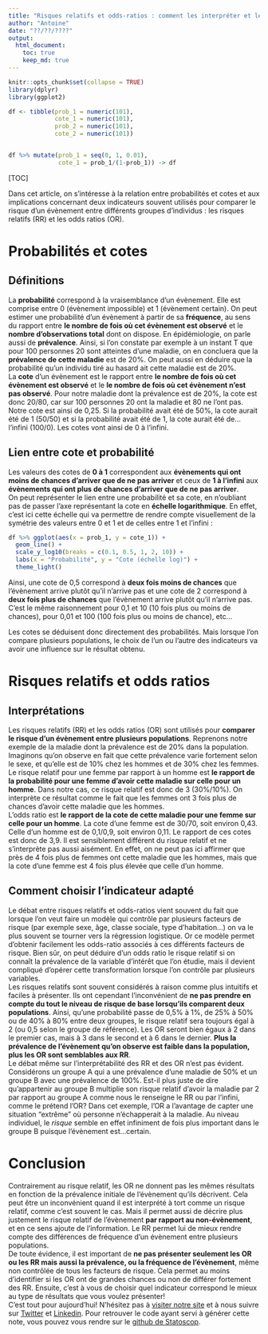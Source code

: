 ```yaml
---
title: "Risques relatifs et odds-ratios : comment les interpréter et les comparer?"
author: "Antoine"
date: "??/??/????"
output: 
  html_document:
    toc: true
    keep_md: true
---
```


```r
knitr::opts_chunk$set(collapse = TRUE)
library(dplyr)
library(ggplot2)

df <- tibble(prob_1 = numeric(101),
             cote_1 = numeric(101),
             prob_2 = numeric(101),
             cote_2 = numeric(101))


df %>% mutate(prob_1 = seq(0, 1, 0.01),
              cote_1 = prob_1/(1-prob_1)) -> df


```

[TOC]\

Dans cet article, on s'intéresse à la relation entre probabilités et cotes et aux implications concernant deux indicateurs souvent utilisés pour comparer le risque d'un évènement entre différents groupes d'individus : les risques relatifs (RR) et les odds ratios (OR). 
 
# Probabilités et cotes  

## Définitions  

La __probabilité__ correspond à la vraisemblance d'un évènement. Elle est comprise entre 0 (évènement impossible) et 1 (évènement certain). On peut estimer une probabilité d'un évènement à partir de sa __fréquence__, au sens du rapport entre __le nombre de fois où cet évènement est observé__ et le __nombre d'observations total__ dont on dispose. En épidémiologie, on parle aussi de __prévalence__. Ainsi, si l'on constate par exemple à un instant T que pour 100 personnes 20 sont atteintes d'une maladie, on en concluera que la __prévalence de cette maladie__ est de 20%. On peut aussi en déduire que la probabilité qu'un individu tiré au hasard ait cette maladie est de 20%.  
La __cote__ d'un évènement est le rapport entre __le nombre de fois où cet évènement est observé__ et le __le nombre de fois où cet évènement n'est pas observé__. Pour notre maladie dont la prévalence est de 20%, la cote est donc 20/80, car sur 100 personnes 20 ont la maladie et 80 ne l'ont pas. Notre cote est ainsi de 0,25. Si la probabilité avait été de 50%, la cote aurait été de 1 (50/50) et si la probabilité avait été de 1, la cote aurait été de... l'infini (100/0). Les cotes vont ainsi de 0 à l'infini. 

## Lien entre cote et probabilité  

Les valeurs des cotes de __0 à 1__ correspondent aux __évènements qui ont moins de chances d'arriver que de ne pas arriver__ et ceux de __1 à l'infini__ aux __évènements qui ont plus de chances d'arriver que de ne pas arriver__.   
On peut représenter le lien entre une probabilité et sa cote, en n'oubliant pas de passer l'axe représentant la cote en __échelle logarithmique__. En effet, c'est ici cette échelle qui va permettre de rendre compte visuellement de la symétrie des valeurs entre 0 et 1 et de celles entre 1 et l'infini :  

```r
df %>% ggplot(aes(x = prob_1, y = cote_1)) + 
  geom_line() + 
  scale_y_log10(breaks = c(0.1, 0.5, 1, 2, 10)) + 
  labs(x = "Probabilité", y = "Cote (échelle log)") + 
  theme_light()
```

Ainsi, une cote de 0,5 correspond à __deux fois moins de chances__ que l'évènement arrive plutôt qu'il n'arrive pas et une cote de 2 correspond à __deux fois plus de chances__ que l'évènement arrive plutôt qu'il n'arrive pas. C'est le même raisonnement pour 0,1 et 10 (10 fois plus ou moins de chances), pour 0,01 et 100 (100 fois plus ou  moins de chance), etc...  

Les cotes se déduisent donc directement des probabilités. Mais lorsque l'on compare plusieurs populations, le choix de l'un ou l'autre des indicateurs va avoir une influence sur le résultat obtenu.    

# Risques relatifs et odds ratios   

## Interprétations

Les risques relatifs (RR) et les odds ratios (OR) sont utilisés pour __comparer le risque d'un évènement entre plusieurs populations__. Reprenons notre exemple de la maladie dont la prévalence est de 20% dans la population. Imaginons qu'on observe en fait que cette prévalence varie fortement selon le sexe, et qu'elle est de 10% chez les hommes et de 30% chez les femmes.  
Le risque relatif pour une femme par rapport à un homme est __le rapport de la probabilité pour une femme d'avoir cette maladie sur celle pour un homme__. Dans notre cas, ce risque relatif est donc de 3 (30%/10%). On interprète ce résultat comme le fait que les femmes ont 3 fois plus de chances d'avoir cette maladie que les hommes.  
L'odds ratio est __le rapport de la cote de cette maladie pour une femme sur celle pour un homme__. La cote d'une femme est de 30/70, soit environ 0,43. Celle d'un homme est de 0,1/0,9, soit environ 0,11. Le rapport de ces cotes est donc de 3,9. Il est sensiblement différent du risque relatif et ne s'interprète pas aussi aisément. En effet, on ne peut pas ici affirmer que près de 4 fois plus de femmes ont cette maladie que les hommes, mais que la cote d'une femme est 4 fois plus élevée que celle d'un homme.  

## Comment choisir l'indicateur adapté  

Le débat entre risques relatifs et odds-ratios vient souvent du fait que lorsque l'on veut faire un modèle qui contrôle par plusieurs facteurs de risque (par exemple sexe, âge, classe sociale, type d'habitation...) on va le plus souvent se tourner vers la régression logistique. Or ce modèle permet d'obtenir facilement les odds-ratio associés à ces différents facteurs de risque. Bien sûr, on peut déduire d'un odds ratio le risque relatif si on connaît la prévalence de la variable d'intérêt que l'on étudie, mais il devient compliqué d'opérer cette transformation lorsque l'on contrôle par plusieurs variables.  
Les risques relatifs sont souvent considérés à raison comme plus intuitifs et faciles à présenter. Ils ont cependant l'inconvénient de __ne pas prendre en compte du tout le niveau de risque de base lorsqu'ils comparent deux populations__. Ainsi, qu'une probabilité passe de 0,5% à 1%, de 25% à 50% ou de 40% à 80% entre deux groupes, le risque relatif sera toujours égal à 2 (ou 0,5 selon le groupe de référence). Les OR seront bien égaux à 2 dans le premier cas, mais à 3 dans le second et à 6 dans le dernier. __Plus la prévalence de l'évènement qu'on observe est faible dans la population, plus les OR sont semblables aux RR__.  
Le débat même sur l'interprétabilité des RR et des OR n'est pas évident. Considérons un groupe A qui a une prévalence d'une maladie de 50% et un groupe B avec une prévalence de 100%. Est-il plus juste de dire qu'appartenir au groupe B multiplie son risque relatif d'avoir la maladie par 2 par rapport au groupe A comme nous le renseigne le RR ou par l'infini, comme le prétend l'OR? Dans cet exemple, l'OR a l'avantage de capter une situation "extrême" où personne n'échapperait à la maladie. Au niveau individuel, le _risque_ semble en effet infiniment de fois plus important dans le groupe B puisque l'évènement est...certain.
 
# Conclusion  
Contrairement au risque relatif, les OR ne donnent pas les mêmes résultats en fonction de la prévalence initiale de l'évènement qu'ils décrivent. Cela peut être un inconvénient quand il est interprété à tort comme un risque relatif, comme c'est souvent le cas. Mais il permet aussi de décrire plus justement le risque relatif de l'évènement __par rapport au non-évènement__, et en ce sens ajoute de l'information. Le RR permet lui de mieux rendre compte des différences de fréquence d'un évènement entre plusieurs populations.  
De toute évidence, il est important de __ne pas présenter seulement les OR ou les RR mais aussi la prévalence, ou la fréquence de l'évènement__, même non contrôlée de tous les facteurs de risque. Cela permet au moins d'identifier si les OR ont de grandes chances ou non de différer fortement des RR. Ensuite, c'est à vous de choisir quel indicateur correspond le mieux au type de résultats que vous voulez présenter!   
C'est tout pour aujourd'hui! N'hésitez pas à [visiter notre site](https://www.statoscop.fr) et à nous suivre sur [Twitter](https://twitter.com/stato_scop) et [Linkedin](https://www.linkedin.com/company/statoscop). Pour retrouver le code ayant servi à générer cette note, vous pouvez vous rendre sur le [github de Statoscop](https://github.com/Statoscop/notebooks-blog).  
